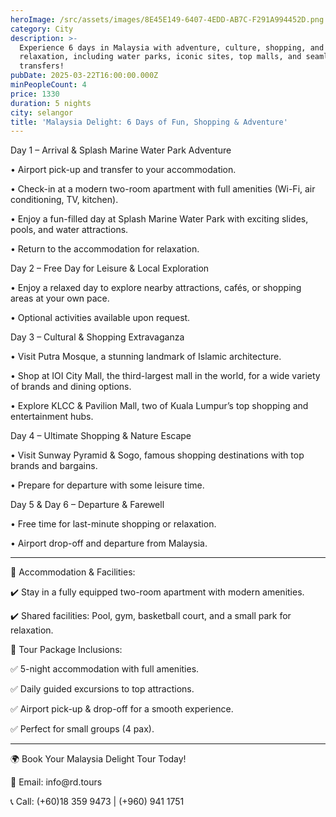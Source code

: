 ```yaml
---
heroImage: /src/assets/images/8E45E149-6407-4EDD-AB7C-F291A994452D.png
category: City
description: >-
  Experience 6 days in Malaysia with adventure, culture, shopping, and
  relaxation, including water parks, iconic sites, top malls, and seamless
  transfers!
pubDate: 2025-03-22T16:00:00.000Z
minPeopleCount: 4
price: 1330
duration: 5 nights
city: selangor
title: 'Malaysia Delight: 6 Days of Fun, Shopping & Adventure'
---
```


Day 1 – Arrival & Splash Marine Water Park Adventure

• Airport pick-up and transfer to your accommodation.

• Check-in at a modern two-room apartment with full amenities (Wi-Fi, air conditioning, TV, kitchen).

• Enjoy a fun-filled day at Splash Marine Water Park with exciting slides, pools, and water attractions.

• Return to the accommodation for relaxation.




Day 2 – Free Day for Leisure & Local Exploration

• Enjoy a relaxed day to explore nearby attractions, cafés, or shopping areas at your own pace.

• Optional activities available upon request.




Day 3 – Cultural & Shopping Extravaganza

• Visit Putra Mosque, a stunning landmark of Islamic architecture.

• Shop at IOI City Mall, the third-largest mall in the world, for a wide variety of brands and dining options.

• Explore KLCC & Pavilion Mall, two of Kuala Lumpur’s top shopping and entertainment hubs.




Day 4 – Ultimate Shopping & Nature Escape

• Visit Sunway Pyramid & Sogo, famous shopping destinations with top brands and bargains.

• Prepare for departure with some leisure time.




Day 5 & Day 6 – Departure & Farewell

• Free time for last-minute shopping or relaxation.

• Airport drop-off and departure from Malaysia.

***

🏨 Accommodation & Facilities:




✔️ Stay in a fully equipped two-room apartment with modern amenities.

✔️ Shared facilities: Pool, gym, basketball court, and a small park for relaxation.




📌 Tour Package Inclusions:




✅ 5-night accommodation with full amenities.

✅ Daily guided excursions to top attractions.

✅ Airport pick-up & drop-off for a smooth experience.

✅ Perfect for small groups (4 pax).

***

🌍 Book Your Malaysia Delight Tour Today!

📧 Email: info\@rd.tours

📞 Call: (+60)18 359 9473 | (+960) 941 1751
